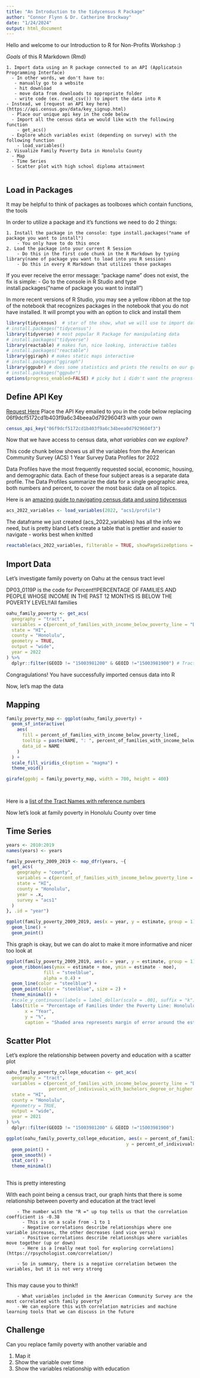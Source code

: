 ```yaml
---
title: "An Introduction to the tidycensus R Package"
author: "Connor Flynn & Dr. Catherine Brockway"
date: "1/24/2024"
output: html_document
---
```



Hello and welcome to our Introduction to R for Non-Profits Workshop :)

*Goals* of this R Markdown (Rmd) 
    
    1. Import data using an R package connected to an API (Applicatoin Programming Interface)
      - In other words, we don't have to:
       - manually go to a website 
       - hit download
       - move data from downloads to appropriate folder
       - write code (ex. read_csv()) to import the data into R
    - Instead, we [request an API key here](https://api.census.gov/data/key_signup.html)
      - Place our unique api key in the code below
      - Import all the census data we would like with the following function
        - get_acs()
      - Explore which variables exist (depending on survey) with the following function
        - load_variables()
    2. Visualize Family Poverty Data in Honolulu County
      - Map
      - Time Series
      - Scatter plot with high school diploma attainment
      


## Load in Packages

It may be helpful to think of packages as toolboxes which contain functions, the tools

In order to utilize a package and it's functions we need to do 2 things: 
    
    1. Install the package in the console: type install.packages("name of package you want to install")
        - You only have to do this once
    2. Load the package into your current R Session
        - Do this in the first code chunk in the R Markdown by typing library(name of package you want to load into you R session)
        - Do this in every R Markdown that utilizes those packages

If you ever receive the error message: "package name" does not exist, the fix is simple:
        - Go to the console in R Studio and type install.packages("name of package you want to install")
        
In more recent versions of R Studio, you may see a yellow ribbon at the top of the notebook that recognizes packages in the notebook that you do not have installed. It will prompt you with an option to click and install them 

```r
library(tidycensus)  # star of the show, what we will use to import data
# install.packages("tidycensus")
library(tidyverse) # most popular R Package for manipulating data
# install.packages("tidyverse")
library(reactable) # makes fun, nice looking, interactive tables
# install.packages("reactable")
library(ggiraph) # makes static maps interactive
# install.packages("ggiraph")
library(ggpubr) # does some statistics and prints the results on our graphs
# install.packages("ggpubr")
options(progress_enabled=FALSE) # picky but i didn't want the progress bar appearing in pdf
```



## Define API Key
[Request Here](https://api.census.gov/data/key_signup.html)
Place the API Key emailed to you in the code below replacing 06f9dcf5172cd1b403f9a6c34beea0d7929604f3 with your own

```r
census_api_key("06f9dcf5172cd1b403f9a6c34beea0d7929604f3")
```

Now that we have access to census data, *what variables can we explore?*


This code chunk below shows us all the variables from the American Community Survey (ACS) 1 Year Survey Data Profiles for 2022

Data Profiles have the most frequently requested social, economic, housing, and demographic data. Each of these four subject areas is a separate data profile. The Data Profiles summarize the data for a single geographic area, both numbers and percent, to cover the most basic data on all topics.

Here is an [amazing guide to navigating census data and using tidycensus](https://walker-data.com/census-r/index.html)


```r
acs_2022_variables <- load_variables(2022, "acs1/profile")
```


The dataframe we just created (acs_2022_variables) has all the info we need, but is pretty bland
Let's create a table that is prettier and easier to navigate 
- works best when knitted

```r
reactable(acs_2022_variables, filterable = TRUE, showPageSizeOptions = TRUE, minRows = 10)
```

## Import Data

Let's investigate family poverty on Oahu at the census tract level

DP03_0119P is the code for Percent!!PERCENTAGE OF FAMILIES AND PEOPLE WHOSE INCOME IN THE PAST 12 MONTHS IS BELOW THE POVERTY LEVEL!!All families    

```r
oahu_family_poverty <- get_acs(
  geography = "tract",
  variables = c(percent_of_families_with_income_below_poverty_line = "DP03_0119P"),
  state = "HI",
  county = "Honolulu",
  geometry = TRUE,
  output = "wide",
  year = 2022
) %>% 
  dplyr::filter(GEOID != "15003981200" & GEOID !="15003981900") # Tract in Northwestern Hawaiian Islands that makes map very small and Mamala Bay Golf Course that has %100 percent of families living below the poverty line
```

Congragulations! You have successfully imported census data into R

Now, let's map the data

## Mapping


```r

family_poverty_map <- ggplot(oahu_family_poverty) +
  geom_sf_interactive(
    aes(
      fill = percent_of_families_with_income_below_poverty_lineE,
      tooltip = paste(NAME, ": ", percent_of_families_with_income_below_poverty_lineE, "%"),
      data_id = NAME
    )
  ) +
  scale_fill_viridis_c(option = "magma") +
  theme_void() 

girafe(ggobj = family_poverty_map, width = 700, height = 400)

  


```

Here is a [list of the Tract Names with reference numbers](https://files.hawaii.gov/dbedt/census/census_2020/data/2020-tract-names.pdf)



Now let's look at family poverty in Honolulu County over time

## Time Series

```r
years <- 2010:2019
names(years) <- years

family_poverty_2009_2019 <- map_dfr(years, ~{
  get_acs(
    geography = "county",
    variables = c(percent_of_families_with_income_below_poverty_line = "DP03_0119P"),
    state = "HI",
    county = "Honolulu",
    year = .x,
    survey = "acs1"
  )
}, .id = "year")
```


```r
ggplot(family_poverty_2009_2019, aes(x = year, y = estimate, group = 1)) + 
  geom_line() + 
  geom_point()
```


This graph is okay, but we can do alot to make it more informative and nicer too look at

```r
ggplot(family_poverty_2009_2019, aes(x = year, y = estimate, group = 1)) + 
  geom_ribbon(aes(ymax = estimate + moe, ymin = estimate - moe), 
              fill = "steelblue",
              alpha = 0.4) + 
  geom_line(color = "steelblue") + 
  geom_point(color = "steelblue", size = 2) + 
  theme_minimal() + 
  #scale_y_continuous(labels = label_dollar(scale = .001, suffix = "k")) + 
  labs(title = "Percentage of Families Under the Poverty Line: Honolulu County",
       x = "Year",
       y = "%",
       caption = "Shaded area represents margin of error around the estimate")
```
## Scatter Plot

Let's explore the relationship between poverty and education with a scatter plot

```r
oahu_family_poverty_college_education <- get_acs(
  geography = "tract",
  variables = c(percent_of_families_with_income_below_poverty_line = "DP03_0119P",
                percent_of_indivivuals_with_bachelors_degree_or_higher = "DP02_0065P"),
  state = "HI",
  county = "Honolulu",
  #geometry = TRUE,
  output = "wide",
  year = 2021
) %>% 
  dplyr::filter(GEOID != "15003981200" & GEOID !="15003981900")


```


```r
ggplot(oahu_family_poverty_college_education, aes(x = percent_of_families_with_income_below_poverty_lineE,
                                             y = percent_of_indivivuals_with_bachelors_degree_or_higherE)) +
  geom_point() +
  geom_smooth() +
  stat_cor() +
  theme_minimal()
  
```

This is pretty interesting

With each point being a census tract, our graph hints that there is some relationship between poverty and education at the tract level
        
        - The number with the "R =" up top tells us that the correlation coefficient is -0.38
          - This is on a scale from -1 to 1
          - Negative correlations describe relationships where one variable increases, the other decreases (and vice versa)
          - Positive correlations describe relationships where variables move together (up or down)
          - Here is a [really neat tool for exploring correlations](https://rpsychologist.com/correlation/)
          
        - So in summary, there is a negative correlation between the variables, but it is not very strong
      

This may cause you to think!!

        - What variables included in the American Community Survey are the most correlated with family poverty?
        - We can explore this with correlation matricies and machine learning tools that we can discuss in the future



## Challenge


Can you replace family poverty with another variable and 

  1. Map it
  2. Show the variable over time
  3. Show the variables relationship with education
